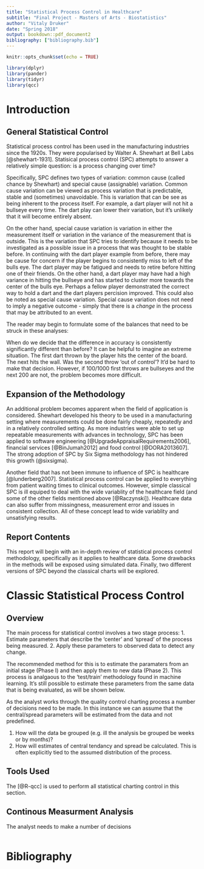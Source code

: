 ```yaml
---
title: "Statistical Process Control in Healthcare"
subtitle: "Final Project - Masters of Arts - Biostatistics"
author: "Vitaly Druker"
date: "Spring 2018"
output: bookdown::pdf_document2
bibliography: ["bibliography.bib"]
---
```


```r
knitr::opts_chunk$set(echo = TRUE)
```

```r
library(dplyr)
library(pander)
library(tidyr)
library(qcc)
```

# Introduction

## General Statistical Control 

Statistical process control has been used in the manufacturing industries since the 1920s. They were popularised by Walter A. Shewhart at Bell Labs [@shewhart-1931]. Statisical process control (SPC) attempts to answer a relatively simple question: is a process changing over time?

Specifically, SPC defines two types of variation: common cause (called chance by Shewhart) and special cause (assignable) variation. Common cause variation can be viewed as process variation that is predictable, stable and (sometimes) unavoidable. This is variation that can be see as being inherent to the process itself. For example, a dart player will not hit a bullseye every time. The dart play can lower their variation, but it's unlikely that it will become entirely absent.

On the other hand, special cause variation is variation in either the measurement itself or variation in the variance of the measurement that is outside. This is the variation that SPC tries to identify because it needs to be investigated as a possible issue in a process that was thought to be stable before. In continuing with the dart player example from before, there may be cause for concern if the player begins to consistently miss to left of the bulls eye. The dart player may be fatigued and needs to retire before hitting one of their friends. On the other hand, a dart player may have had a high variance in hitting the bullseye and has started to cluster more towards the center of the bulls eye. Perhaps a fellow player demonstrated the correct way to hold a dart and the dart players percision improved. This could also be noted as special cause variation. Special cause variation does not need to imply a negative outcome - simply that there is a _change_ in the process that may be attributed to an event.

The reader may begin to formulate some of the balances that need to be struck in these analyses:

When do we decide that the difference in accuracy is consistently significantly different than before? It can be helpful to imagine an extreme situation. The first dart thrown by the player hits the center of the board. The next hits the wall. Was the second throw 'out of control'? It'd be hard to make that decision. However, if 100/1000 first throws are bullseyes and the next 200 are not, the problem becomes more difficult.

## Expansion of the Methodology 

An additional problem becomes apparent when the field of application is considered. Shewhart developed his theory to be used in a manufacturing setting where measurements could be done fairly cheaply, repeatedly and in a relatively controlled setting. As more industries were able to set up repeatable measurements with advances in technology, SPC has been applied to software engineering [@UpgradeAppraisalRequirements2006], financial services [@BinJumah2012] and food control [@DORA2013607]. The strong adoption of SPC by Six Sigma methodology has not hindered this growth (@sixsigma).

Another field that has not been immune to influence of SPC is healthcare [@lunderberg2007]. Statistical process control can be applied to everything from patient waiting times to clinical outcomes. However, simple classical SPC is ill equiped to deal with the wide variablity of the healthcare field (and some of the other fields mentioned above [@Raczynski]). Healthcare data can also suffer from missingness, measurement error and issues in consistent collection. All of these concept lead to wide variablity and unsatisfying results.

## Report Contents

This report will begin with an in-depth review of statistical process control methodology, specifically as it applies to healthcare data. Some drawbacks in the methods will be exposed using simulated data. Finally, two different versions of SPC beyond the classical charts will be explored.


\newpage

# Classic Statistical Process Control

## Overview 
The main process for statistical control involves a two stage process:
1. Estimate parameters that describe the 'center' and 'spread' of the process being measured.
2. Apply these parameters to observed data to detect any change.

The recommended method for this is to estimate the paramaters from an initial stage (Phase I) and then apply them to new data (Phase 2). This process is analgaous to the 'test/train' methodology found in machine learning. It's still possible to estimate these parameters from the same data that is being evaluated, as will be shown below.

As the analyst works through the quality control charting process a number of decisions need to be made. In this instance we can assume that the central/spread parameters will be estimated from the data and not predefined.

1. How will the data be grouped (e.g. ill the analysis be grouped be weeks or by months)?
2. How will estimates of central tendancy and spread be calculated. This is often explicitly tied to the assumed distribution of the process.


## Tools Used

The \code{qcc}[@R-qcc] is used to perform all statistical charting control in this section.


## Continous Measurment Analysis 

The analyst needs to make a number of decisions 

```r






```






\newpage
# Bibliography




